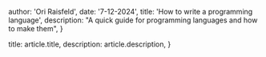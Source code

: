 
  author: 'Ori Raisfeld',
  date: '7-12-2024',
  title: 'How to write a programming language',
  description: "A quick guide for programming languages and how to make them",
}

  title: article.title,
  description: article.description,
}

